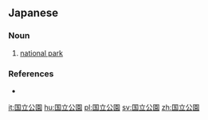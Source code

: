 {{also|国立公园}}
==Japanese==
{{ja-kanjitab|こく|りつ|こう|えん|yomi=on}}

===Noun===
{{ja-noun|こくりつ こうえん}}

# [[national park]]

===References===
* {{R:Kojien}}

[[it:国立公園]]
[[hu:国立公園]]
[[pl:国立公園]]
[[sv:国立公園]]
[[zh:国立公園]]